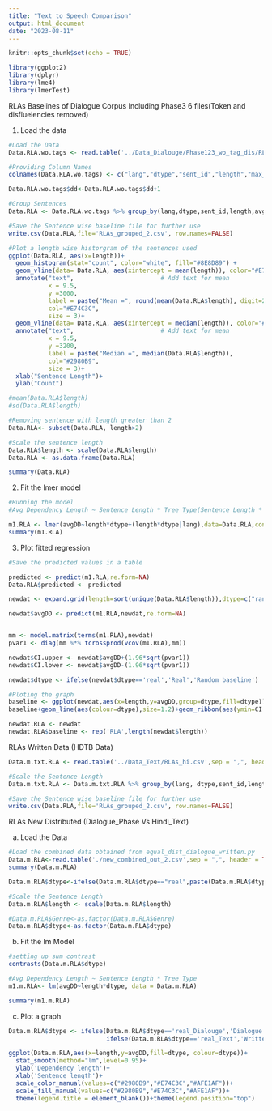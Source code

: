 ---
title: "Text to Speech Comparison"
output: html_document
date: "2023-08-11"
---
```{r setup, include=FALSE}
knitr::opts_chunk$set(echo = TRUE)
```
```{r include=FALSE}
library(ggplot2)
library(dplyr)
library(lme4)
library(lmerTest)
```

RLAs Baselines of Dialogue Corpus Including Phase3 6 files(Token and disflueiencies removed)

1. Load the data

```{r echo=FALSE,warning=FALSE,message=FALSE}
#Load the Data
Data.RLA.wo.tags <- read.table('../Data_Dialouge/Phase123_wo_tag_dis/RLAs.csv',sep = "\t", header = FALSE)

#Providing Column Names
colnames(Data.RLA.wo.tags) <- c("lang","dtype","sent_id","length","max_arity","avg_arity","projD","gapD","illnest","edgex","dir","dd","HD","proj","edgeD","endPoint","HDD")

Data.RLA.wo.tags$dd<-Data.RLA.wo.tags$dd+1

#Group Sentences 
Data.RLA <- Data.RLA.wo.tags %>% group_by(lang,dtype,sent_id,length,avg_arity,max_arity,projD) %>% summarise(avgHD=mean(HD),avgDD=mean(dd))

#Save the Sentence wise baseline file for further use
write.csv(Data.RLA,file='RLAs_grouped_2.csv', row.names=FALSE)

#Plot a length wise historgram of the sentences used
ggplot(Data.RLA, aes(x=length))+
  geom_histogram(stat="count", color="white", fill="#8E8D89") +
  geom_vline(data= Data.RLA, aes(xintercept = mean(length)), color="#E74C3C")+
  annotate("text",                        # Add text for mean
           x = 9.5,
           y =3000,
           label = paste("Mean =", round(mean(Data.RLA$length), digit=2)),
           col="#E74C3C",
           size = 3)+
  geom_vline(data= Data.RLA, aes(xintercept = median(length)), color="#2980B9")+ 
  annotate("text",                        # Add text for mean
           x = 9.5,
           y =3200,
           label = paste("Median =", median(Data.RLA$length)),
           col="#2980B9",
           size = 3)+
  xlab("Sentence Length")+
  ylab("Count")

#mean(Data.RLA$length)
#sd(Data.RLA$length)

#Removing sentence with length greater than 2
Data.RLA<- subset(Data.RLA, length>2)

#Scale the sentence length
Data.RLA$length <- scale(Data.RLA$length)
Data.RLA <- as.data.frame(Data.RLA)

summary(Data.RLA)

```

2. Fit the lmer model

```{r warning=FALSE,message=FALSE}
#Running the model
#Avg Dependency Length ~ Sentence Length * Tree Type(Sentence Length * Tree Type | File ID)

m1.RLA <- lmer(avgDD~length*dtype+(length*dtype|lang),data=Data.RLA,control=lmerControl(optimizer="bobyqa",optCtrl=list(maxfun=100000)))
summary(m1.RLA)

```

3. Plot fitted regression

```{r echo=FALSE}
#Save the predicted values in a table

predicted <- predict(m1.RLA,re.form=NA)
Data.RLA$predicted <- predicted

newdat <- expand.grid(length=sort(unique(Data.RLA$length)),dtype=c("random","real"), avgDD = 0)

newdat$avgDD <- predict(m1.RLA,newdat,re.form=NA)


mm <- model.matrix(terms(m1.RLA),newdat)
pvar1 <- diag(mm %*% tcrossprod(vcov(m1.RLA),mm))

newdat$CI.upper <- newdat$avgDD+(1.96*sqrt(pvar1))
newdat$CI.lower <- newdat$avgDD-(1.96*sqrt(pvar1))

newdat$dtype <- ifelse(newdat$dtype=='real','Real','Random baseline')

#Ploting the graph
baseline <- ggplot(newdat,aes(x=length,y=avgDD,group=dtype,fill=dtype))
baseline+geom_line(aes(colour=dtype),size=1.2)+geom_ribbon(aes(ymin=CI.lower,ymax=CI.upper),alpha=0.15)+ylab('Dependency length')+xlab('Sentence length')+theme(legend.title = element_blank())+scale_color_manual(values=c("#2980B9","#E74C3C"))+scale_fill_manual(values=c("#2980B9","#E74C3C"))+theme(legend.position="top")

newdat.RLA <- newdat
newdat.RLA$baseline <- rep('RLA',length(newdat$length))
```

RLAs Written Data (HDTB Data)
```{r echo=FALSE,warning=FALSE,message=FALSE}
Data.m.txt.RLA <- read.table('../Data_Text/RLAs_hi.csv',sep = ",", header = TRUE)

#Scale the Sentence Length
Data.m.txt.RLA <- Data.m.txt.RLA %>% group_by(lang, dtype,sent_id,length,avg_arity,max_arity,projD) %>% summarise(avgHD=mean(HD),avgDD=mean(dd))

#Save the Sentence wise baseline file for further use
write.csv(Data.RLA,file='RLAs_grouped_2.csv', row.names=FALSE)
```

RLAs New Distributed (Dialogue_Phase Vs Hindi_Text)

a. Load the Data
```{r echo=FALSE,warning=FALSE,message=FALSE}
#Load the combined data obtained from equal_dist_dialogue_written.py
Data.m.RLA<-read.table('./new_combined_out_2.csv',sep = ",", header = TRUE)
summary(Data.m.RLA)

Data.m.RLA$dtype<-ifelse(Data.m.RLA$dtype=="real",paste(Data.m.RLA$dtype,Data.m.RLA$Genre,sep="_"),"random")

#Scale the Sentence Length
Data.m.RLA$length <- scale(Data.m.RLA$length)

#Data.m.RLA$Genre<-as.factor(Data.m.RLA$Genre)
Data.m.RLA$dtype<-as.factor(Data.m.RLA$dtype)

```

b. Fit the lm Model

```{r rcho=False}
#setting up sum contrast
contrasts(Data.m.RLA$dtype)

#Avg Dependency Length ~ Sentence Length * Tree Type
m1.m.RLA<- lm(avgDD~length*dtype, data = Data.m.RLA)

summary(m1.m.RLA)
```

c. Plot a graph

```{r echo=FALSE}
Data.m.RLA$dtype <- ifelse(Data.m.RLA$dtype=='real_Dialouge','Dialogue',
                           ifelse(Data.m.RLA$dtype=='real_Text','Written', 'Random'))

ggplot(Data.m.RLA,aes(x=length,y=avgDD,fill=dtype, colour=dtype))+
  stat_smooth(method="lm",level=0.95)+
  ylab('Dependency length')+
  xlab('Sentence length')+
  scale_color_manual(values=c("#2980B9","#E74C3C","#AFE1AF"))+                                      
  scale_fill_manual(values=c("#2980B9","#E74C3C","#AFE1AF"))+
  theme(legend.title = element_blank())+theme(legend.position="top")

```

